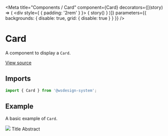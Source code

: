 
<Meta
  title="Components / Card"
  component={Card}
  decorators={[(story) => (
    <div style={ { padding: '2rem' } }>
      { story() }
    </div>
  )]}
  parameters={{ backgrounds: { disable: true, grid: { disable: true } } }}
/>

# Card

A component to display a `Card`.

[View source](https://github.com/actarian/wsdesign-system/tree/main/@components/card)

## Imports

```js
import { Card } from '@wsdesign-system';
```

<!--
## Props

<ArgsTable of={CardProps} />
-->

## Example

A basic example of `Card`.

<Canvas>
  <Story name="Card">
    <Card type="beta" width="320px">
      <Media aspect={2 / 1}>
        <img src={'https://picsum.photos/640/320'} />
      </Media>
      <Card.Content>
        <Text type="h6">Title</Text>
        <Text type="default">Abstract</Text>
      </Card.Content>
    </Card>
  </Story>
</Canvas>
